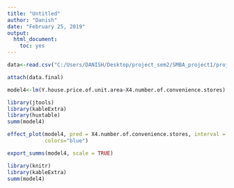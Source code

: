 ---
title: "Untitled"
author: "Danish"
date: "February 25, 2019"
output: 
  html_document: 
    toc: yes
---

```{r}
data<-read.csv("C:/Users/DANISH/Desktop/project_sem2/SMBA_project1/project1_data.csv")
```

```{r}
attach(data.final)

model4<-lm(Y.house.price.of.unit.area~X4.number.of.convenience.stores)
```


```{r}

library(jtools)
library(kableExtra)
library(huxtable)
summ(model4)

effect_plot(model4, pred = X4.number.of.convenience.stores, interval = TRUE, plot.points = TRUE,
            colors="blue")
```

```{r}
export_summs(model4, scale = TRUE)
```

```{r}
library(knitr)
library(kableExtra)
summ(model4)
```

